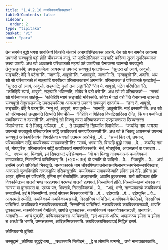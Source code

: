 ```yaml
---
title: "1.4.2.10 कयविक्कयसिक्खापद"
tableOfContents: false
sidebar:
  order: 2
type: "tipitaka"
basket: "vi"
book: "para"
---
```



<DynamicBreadcrumb />

<Division number="593" book="para">

<Paragraph number="2238" book="para">
तेन समयेन बुद्धो भगवा सावत्थियं विहरति जेतवने अनाथपिण्डिकस्स आरामे. तेन खो पन समयेन आयस्मा उपनन्दो सक्यपुत्तो पट्टो होति चीवरकम्मं कातुं. सो पटपिलोतिकानं सङ्घाटिं करित्वा सुरत्तं सुपरिकम्मकतं कत्वा पारुपि. अथ खो अञ्ञतरो परिब्बाजको महग्घं पटं पारुपित्वा येनायस्मा उपनन्दो सक्यपुत्तो तेनुपसङ्कमि; उपसङ्कमित्वा आयस्मन्तं उपनन्दं सक्यपुत्तं एतदवोच—  “सुन्दरा खो त्यायं, आवुसो, सङ्घाटि; देहि मे पटेना”ति. “जानाहि, आवुसो”ति. “आमावुसो, जानामी”ति. “हन्दावुसो”ति, अदासि. अथ खो सो परिब्बाजको तं सङ्घाटिं पारुपित्वा परिब्बाजकारामं अगमासि. परिब्बाजका तं परिब्बाजकं एतदवोचुं—  “सुन्दरा खो त्यायं, आवुसो, सङ्घाटि; कुतो तया लद्धा”ति? “तेन मे, आवुसो, पटेन परिवत्तिता”ति. “कतिहिपि त्यायं, आवुसो, सङ्घाटि भविस्सति, सोयेव ते पटो वरो”ति.
</Paragraph>

<Paragraph number="2239" book="para">
अथ खो सो परिब्बाजको—  “सच्चं खो परिब्बाजका आहंसु—  ‘कतिहिपि म्यायं सङ्घाटि भविस्सति. सोयेव मे पटो वरो’”ति येनायस्मा उपनन्दो सक्यपुत्तो तेनुपसङ्कमि; उपसङ्कमित्वा आयस्मन्तं उपनन्दं सक्यपुत्तं एतदवोच—  “हन्द ते, आवुसो, सङ्घाटि; देहि मे पटन्”ति. “ननु त्वं, आवुसो, मया वुत्तो—  ‘जानाहि, आवुसो’ति. नाहं दस्सामी”ति. अथ खो सो परिब्बाजको उज्झायति खिय्यति विपाचेति—  “गिहीपि नं गिहिस्स विप्पटिसारिस्स देन्ति, किं पन पब्बजितो पब्बजितस्स न दस्सती”ति.
</Paragraph>

<Paragraph number="2240" book="para">
अस्सोसुं खो भिक्खू तस्स परिब्बाजकस्स उज्झायन्तस्स खिय्यन्तस्स विपाचेन्तस्स. ये ते भिक्खू अप्पिच्छा …पे…  ते उज्झायन्ति खिय्यन्ति विपाचेन्ति—  “कथञ्हि नाम आयस्मा उपनन्दो सक्यपुत्तो परिब्बाजकेन सद्धिं कयविक्कयं समापज्जिस्सती”ति.
</Paragraph>

<Paragraph number="2241" book="para">
अथ खो ते भिक्खू आयस्मन्तं उपनन्दं सक्यपुत्तं अनेकपरियायेन विगरहित्वा भगवतो एतमत्थं आरोचेसुं …पे…  “सच्चं किर त्वं, उपनन्द, परिब्बाजकेन सद्धिं कयविक्कयं समापज्जसी”ति? “सच्चं, भगवा”ति. विगरहि बुद्धो भगवा …पे…  कथञ्हि नाम त्वं, मोघपुरिस, परिब्बाजकेन सद्धिं कयविक्कयं समापज्जिस्ससि. नेतं, मोघपुरिस, अप्पसन्नानं वा पसादाय …पे…  एवञ्च पन, भिक्खवे, इमं सिक्खापदं उद्दिसेय्याथ—
</Paragraph>

</Division>
<Division number="594" book="para">

<Paragraph number="2242" book="para">
<Emphasis>“यो पन भिक्खु नानप्पकारकं कयविक्कयं समापज्जेय्य, निस्सग्गियं पाचित्तियन्”</Emphasis>ति. (*20*:<Emphasis>39</Emphasis>)
</Paragraph>

</Division>
<Division number="595" book="para">

<Paragraph number="2243" book="para">
<Emphasis>यो पना</Emphasis>ति यो यादिसो …पे…  <Emphasis>भिक्खू</Emphasis>ति …पे…  अयं इमस्मिं अत्थे अधिप्पेतो भिक्खूति.
</Paragraph>

<Paragraph number="2244" book="para">
<Emphasis>नानप्पकारकं</Emphasis> नाम चीवरपिण्डपातसेनासनगिलानप्पच्चयभेसज्जपरिक्खारा, अन्तमसो चुण्णपिण्डोपि दन्तकट्ठम्पि दसिकसुत्तम्पि.
</Paragraph>

<Paragraph number="2245" book="para">
<Emphasis>कयविक्कयं समापज्जेय्या</Emphasis>ति इमिना इमं देहि, इमिना इमं आहर, इमिना इमं परिवत्तेहि, इमिना इमं चेतापेहीति. अज्झाचरति, आपत्ति दुक्कटस्स. यतो कयितञ्च होति विक्कयितञ्च अत्तनो भण्डं परहत्थगतं परभण्डं अत्तनो हत्थगतं, निस्सग्गियं होति. निस्सज्जितब्बं संघस्स वा गणस्स वा पुग्गलस्स वा. एवञ्च पन, भिक्खवे, निस्सज्जितब्बं …पे…  “अहं, भन्ते, नानप्पकारकं कयविक्कयं समापज्जिं. इदं मे निस्सग्गियं. इमाहं संघस्स निस्सज्जामी”ति …पे…  ददेय्याति …पे…  ददेय्युन्ति …पे…  आयस्मतो दम्मीति.
</Paragraph>

</Division>
<Division number="596" book="para">

<Paragraph number="2246" book="para">
कयविक्कये कयविक्कयसञ्ञी, निस्सग्गियं पाचित्तियं. कयविक्कये वेमतिको, निस्सग्गियं पाचित्तियं. कयविक्कये नकयविक्कयसञ्ञी, निस्सग्गियं पाचित्तियं.
</Paragraph>

<Paragraph number="2247" book="para">
नकयविक्कये कयविक्कयसञ्ञी, आपत्ति दुक्कटस्स. नकयविक्कये वेमतिको, आपत्ति दुक्कटस्स. नकयविक्कये नकयविक्कयसञ्ञी, अनापत्ति.
</Paragraph>

</Division>
<Division number="597" book="para">

<Paragraph number="2248" book="para">
अनापत्ति—  अग्घं पुच्छति, कप्पियकारकस्स आचिक्खति, “इदं अम्हाकं अत्थि, अम्हाकञ्च इमिना च इमिना च अत्थो”ति भणति, उम्मत्तकस्स, आदिकम्मिकस्साति.

</Paragraph>
</Division>

<Paragraph number="2249" type="center" book="para">
कयविक्कयसिक्खापदं निट्ठितं दसमं.

  
कोसियवग्गो दुतियो.



</Paragraph>

<Paragraph number="2250" type="center" book="para">
तस्सुद्दानं


</Paragraph>

<Paragraph number="2251" type="verses" book="para">
_कोसिया सुद्धद्वेभागा,_  
_छब्बस्सानि निसीदनं;_  
_द्वे च लोमानि उग्गण्हे,_  
उभो नानप्पकारकाति._
</Paragraph>